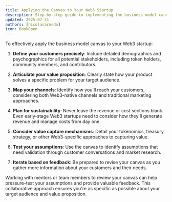 ```yaml
---
title: Applying the Canvas to Your Web3 Startup
description: Step-by-step guide to implementing the business model canvas for your Web3 project
updated: 2025-07-31
authors: [nicolasarnedo]
icon: BookOpen
---
```


To effectively apply the business model canvas to your Web3 startup:

1. **Define your customers precisely**: Include detailed demographics and psychographics for all potential stakeholders, including token holders, community members, and contributors.

2. **Articulate your value proposition**: Clearly state how your product solves a specific problem for your target audience.

3. **Map your channels**: Identify how you'll reach your customers, considering both Web3-native channels and traditional marketing approaches.

4. **Plan for sustainability**: Never leave the revenue or cost sections blank. Even early-stage Web3 startups need to consider how they'll generate revenue and manage costs from day one.

5. **Consider value capture mechanisms**: Detail your tokenomics, treasury strategy, or other Web3-specific approaches to capturing value.

6. **Test your assumptions**: Use the canvas to identify assumptions that need validation through customer conversations and market research.

7. **Iterate based on feedback**: Be prepared to revise your canvas as you gather more information about your customers and their needs.

Working with mentors or team members to review your canvas can help pressure-test your assumptions and provide valuable feedback. This collaborative approach ensures you're as specific as possible about your target audience and value proposition.
